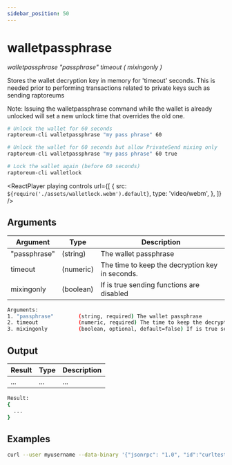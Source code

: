 ```yaml
---
sidebar_position: 50
---
```



# walletpassphrase

_walletpassphrase "passphrase" timeout ( mixingonly )_

Stores the wallet decryption key in memory for 'timeout' seconds.
This is needed prior to performing transactions related to private keys such as sending raptoreums

Note:
Issuing the walletpassphrase command while the wallet is already unlocked will set a new unlock
time that overrides the old one.

```bash
# Unlock the wallet for 60 seconds
raptoreum-cli walletpassphrase "my pass phrase" 60

# Unlock the wallet for 60 seconds but allow PrivateSend mixing only
raptoreum-cli walletpassphrase "my pass phrase" 60 true

# Lock the wallet again (before 60 seconds)
raptoreum-cli walletlock
```

<ReactPlayer
  playing
  controls
  url={[
    {
      src: `${require('./assets/walletlock.webm').default}`,
      type: 'video/webm',
    },
  ]}
/>

## Arguments

| Argument     | Type      | Description                                     |
| ------------ | --------- | ----------------------------------------------- |
| "passphrase" | (string)  | The wallet passphrase                           |
| timeout      | (numeric) | The time to keep the decryption key in seconds. |
| mixingonly   | (boolean) | If is true sending functions are disabled       |

```bash
Arguments:
1. "passphrase"        (string, required) The wallet passphrase
2. timeout             (numeric, required) The time to keep the decryption key in seconds.
3. mixingonly          (boolean, optional, default=false) If is true sending functions are disabled.
```

## Output

| Result | Type | Description |
| ------ | ---- | ----------- |
| ...    | ...  | ...         |

```bash
Result:
{
  ...
}
```

## Examples

```bash
curl --user myusername --data-binary '{"jsonrpc": "1.0", "id":"curltest", "method": "walletpassphrase", "params": ["my pass phrase", 60] }' -H 'content-type: text/plain;' http://127.0.0.1:9998/
```
